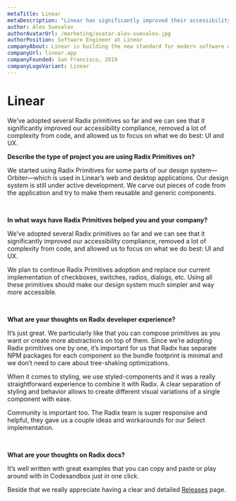 ```yaml
---
metaTitle: Linear
metaDescription: "Linear has significantly improved their accessibility compliance by using Radix Primitives and have been able to focus on what they do best: UI and UX."
author: Alex Suevalov
authorAvatarUrl: /marketing/avatar-alex-suevalov.jpg
authorPosition: Software Engineer at Linear
companyAbout: Linear is building the new standard for modern software development. It helps high-performance teams to streamline their software projects, sprints, tasks and bug tracking.
companyUrl: linear.app
companyFounded: San Francisco, 2019
companyLogoVariant: Linear
---
```


# Linear

<HeroQuote>
	We’ve adopted several Radix primitives so far and we can see that it
	significantly improved our accessibility compliance, removed a lot of
	complexity from code, and allowed us to focus on what we do best: UI and UX.
</HeroQuote>

<br />

**Describe the type of project you are using Radix Primitives on?**

We started using Radix Primitives for some parts of our design system—Orbiter—which is used in Linear’s web and desktop applications. Our design system is still under active development. We carve out pieces of code from the application and try to make them reusable and generic components.

<br />

**In what ways have Radix Primitives helped you and your company?**

We’ve adopted several Radix primitives so far and we can see that it significantly improved our accessibility compliance, removed a lot of complexity from code, and allowed us to focus on what we do best: UI and UX.

We plan to continue Radix Primitives adoption and replace our current implementation of checkboxes, switches, radios, dialogs, etc. Using all these primitives should make our design system much simpler and way more accessible.

<br />

**What are your thoughts on Radix developer experience?**

It’s just great. We particularly like that you can compose primitives as you want or create more abstractions on top of them. Since we’re adopting Radix primitives one by one, it’s important for us that Radix has separate NPM packages for each component so the bundle footprint is minimal and we don’t need to care about tree-shaking optimizations.

When it comes to styling, we use styled-components and it was a really straightforward experience to combine it with Radix. A clear separation of styling and behavior allows to create different visual variations of a single component with ease.

Community is important too. The Radix team is super responsive and helpful, they gave us a couple ideas and workarounds for our Select implementation.

<br />

**What are your thoughts on Radix docs?**

It’s well written with great examples that you can copy and paste or play around with in Codesandbox just in one click.

Beside that we really appreciate having a clear and detailed [Releases](../products/docs/overview/releases) page.
